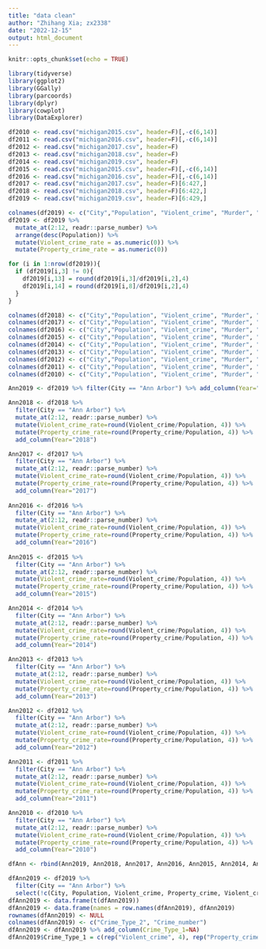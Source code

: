 ---
title: "data clean"
author: "Zhihang Xia; zx2338"
date: "2022-12-15"
output: html_document
---

```{r setup, include=FALSE}
knitr::opts_chunk$set(echo = TRUE)
```

```{r}
library(tidyverse)
library(ggplot2)
library(GGally)
library(parcoords)
library(dplyr)
library(cowplot)
library(DataExplorer)
```

```{r}
df2010 <- read.csv("michigan2015.csv", header=F)[,-c(6,14)]
df2011 <- read.csv("michigan2016.csv", header=F)[,-c(6,14)]
df2012 <- read.csv("michigan2017.csv", header=F)
df2013 <- read.csv("michigan2018.csv", header=F)
df2014 <- read.csv("michigan2019.csv", header=F)
df2015 <- read.csv("michigan2015.csv", header=F)[,-c(6,14)]
df2016 <- read.csv("michigan2016.csv", header=F)[,-c(6,14)]
df2017 <- read.csv("michigan2017.csv", header=F)[6:427,]
df2018 <- read.csv("michigan2018.csv", header=F)[6:422,]
df2019 <- read.csv("michigan2019.csv", header=F)[6:429,]
```

```{r}
colnames(df2019) <- c("City","Population", "Violent_crime", "Murder", "Rape", "Robbery", "Assult", "Property_crime", "Burglary", "Larceny_theft", "Vehicle_theft", "Arson")
df2019 <- df2019 %>% 
  mutate_at(2:12, readr::parse_number) %>%
  arrange(desc(Population)) %>%
  mutate(Violent_crime_rate = as.numeric(0)) %>%
  mutate(Property_crime_rate = as.numeric(0))

for (i in 1:nrow(df2019)){
  if (df2019[i,3] != 0){
    df2019[i,13] = round(df2019[i,3]/df2019[i,2],4)
    df2019[i,14] = round(df2019[i,8]/df2019[i,2],4)
  }
}
```

```{r}
colnames(df2018) <- c("City","Population", "Violent_crime", "Murder", "Rape", "Robbery", "Assult", "Property_crime", "Burglary", "Larceny_theft", "Vehicle_theft", "Arson")
colnames(df2017) <- c("City","Population", "Violent_crime", "Murder", "Rape", "Robbery", "Assult", "Property_crime", "Burglary", "Larceny_theft", "Vehicle_theft", "Arson")
colnames(df2016) <- c("City","Population", "Violent_crime", "Murder", "Rape", "Robbery", "Assult", "Property_crime", "Burglary", "Larceny_theft", "Vehicle_theft", "Arson")
colnames(df2015) <- c("City","Population", "Violent_crime", "Murder", "Rape", "Robbery", "Assult", "Property_crime", "Burglary", "Larceny_theft", "Vehicle_theft", "Arson")
colnames(df2014) <- c("City","Population", "Violent_crime", "Murder", "Rape", "Robbery", "Assult", "Property_crime", "Burglary", "Larceny_theft", "Vehicle_theft", "Arson")
colnames(df2013) <- c("City","Population", "Violent_crime", "Murder", "Rape", "Robbery", "Assult", "Property_crime", "Burglary", "Larceny_theft", "Vehicle_theft", "Arson")
colnames(df2012) <- c("City","Population", "Violent_crime", "Murder", "Rape", "Robbery", "Assult", "Property_crime", "Burglary", "Larceny_theft", "Vehicle_theft", "Arson")
colnames(df2011) <- c("City","Population", "Violent_crime", "Murder", "Rape", "Robbery", "Assult", "Property_crime", "Burglary", "Larceny_theft", "Vehicle_theft", "Arson")
colnames(df2010) <- c("City","Population", "Violent_crime", "Murder", "Rape", "Robbery", "Assult", "Property_crime", "Burglary", "Larceny_theft", "Vehicle_theft", "Arson")
```

```{r}
Ann2019 <- df2019 %>% filter(City == "Ann Arbor") %>% add_column(Year="2019")

Ann2018 <- df2018 %>% 
  filter(City == "Ann Arbor") %>% 
  mutate_at(2:12, readr::parse_number) %>% 
  mutate(Violent_crime_rate=round(Violent_crime/Population, 4)) %>%
  mutate(Property_crime_rate=round(Property_crime/Population, 4)) %>%
  add_column(Year="2018")

Ann2017 <- df2017 %>% 
  filter(City == "Ann Arbor") %>% 
  mutate_at(2:12, readr::parse_number) %>% 
  mutate(Violent_crime_rate=round(Violent_crime/Population, 4)) %>%
  mutate(Property_crime_rate=round(Property_crime/Population, 4)) %>%
  add_column(Year="2017")
  
Ann2016 <- df2016 %>% 
  filter(City == "Ann Arbor") %>% 
  mutate_at(2:12, readr::parse_number) %>% 
  mutate(Violent_crime_rate=round(Violent_crime/Population, 4)) %>%
  mutate(Property_crime_rate=round(Property_crime/Population, 4)) %>%
  add_column(Year="2016")
  
Ann2015 <- df2015 %>% 
  filter(City == "Ann Arbor") %>% 
  mutate_at(2:12, readr::parse_number) %>% 
  mutate(Violent_crime_rate=round(Violent_crime/Population, 4)) %>%
  mutate(Property_crime_rate=round(Property_crime/Population, 4)) %>%
  add_column(Year="2015")

Ann2014 <- df2014 %>% 
  filter(City == "Ann Arbor") %>% 
  mutate_at(2:12, readr::parse_number) %>% 
  mutate(Violent_crime_rate=round(Violent_crime/Population, 4)) %>%
  mutate(Property_crime_rate=round(Property_crime/Population, 4)) %>%
  add_column(Year="2014")

Ann2013 <- df2013 %>% 
  filter(City == "Ann Arbor") %>% 
  mutate_at(2:12, readr::parse_number) %>% 
  mutate(Violent_crime_rate=round(Violent_crime/Population, 4)) %>%
  mutate(Property_crime_rate=round(Property_crime/Population, 4)) %>%
  add_column(Year="2013")

Ann2012 <- df2012 %>% 
  filter(City == "Ann Arbor") %>% 
  mutate_at(2:12, readr::parse_number) %>% 
  mutate(Violent_crime_rate=round(Violent_crime/Population, 4)) %>%
  mutate(Property_crime_rate=round(Property_crime/Population, 4)) %>%
  add_column(Year="2012")

Ann2011 <- df2011 %>% 
  filter(City == "Ann Arbor") %>% 
  mutate_at(2:12, readr::parse_number) %>% 
  mutate(Violent_crime_rate=round(Violent_crime/Population, 4)) %>%
  mutate(Property_crime_rate=round(Property_crime/Population, 4)) %>%
  add_column(Year="2011")

Ann2010 <- df2010 %>% 
  filter(City == "Ann Arbor") %>% 
  mutate_at(2:12, readr::parse_number) %>% 
  mutate(Violent_crime_rate=round(Violent_crime/Population, 4)) %>%
  mutate(Property_crime_rate=round(Property_crime/Population, 4)) %>%
  add_column(Year="2010")

dfAnn <- rbind(Ann2019, Ann2018, Ann2017, Ann2016, Ann2015, Ann2014, Ann2013, Ann2012, Ann2011, Ann2010)
```

```{r}
dfAnn2019 <- df2019 %>%
  filter(City == "Ann Arbor") %>%
  select(!c(City, Population, Violent_crime, Property_crime, Violent_crime_rate, Property_crime_rate))
dfAnn2019 <- data.frame(t(dfAnn2019))
dfAnn2019 <- data.frame(names = row.names(dfAnn2019), dfAnn2019)
rownames(dfAnn2019) <- NULL
colnames(dfAnn2019) <- c("Crime_Type_2", "Crime_number")
dfAnn2019 <- dfAnn2019 %>% add_column(Crime_Type_1=NA)
dfAnn2019$Crime_Type_1 = c(rep("Violent_crime", 4), rep("Property_crime", 4))
```
